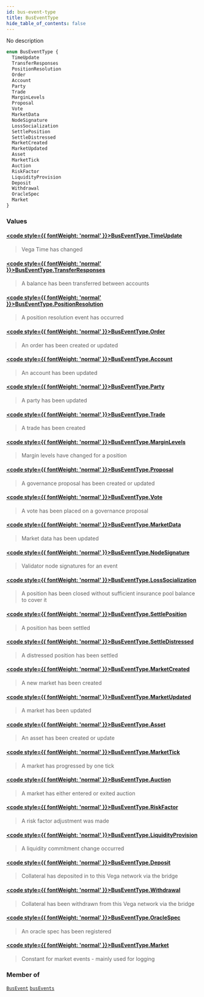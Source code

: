 ```yaml
---
id: bus-event-type
title: BusEventType
hide_table_of_contents: false
---
```








No description

```graphql
enum BusEventType {
  TimeUpdate
  TransferResponses
  PositionResolution
  Order
  Account
  Party
  Trade
  MarginLevels
  Proposal
  Vote
  MarketData
  NodeSignature
  LossSocialization
  SettlePosition
  SettleDistressed
  MarketCreated
  MarketUpdated
  Asset
  MarketTick
  Auction
  RiskFactor
  LiquidityProvision
  Deposit
  Withdrawal
  OracleSpec
  Market
}
```


### Values

#### [<code style={{ fontWeight: 'normal' }}>BusEventType.<b>TimeUpdate</b></code>](#) 
> Vega Time has changed
> 

#### [<code style={{ fontWeight: 'normal' }}>BusEventType.<b>TransferResponses</b></code>](#) 
> A balance has been transferred between accounts
> 

#### [<code style={{ fontWeight: 'normal' }}>BusEventType.<b>PositionResolution</b></code>](#) 
> A position resolution event has occurred
> 

#### [<code style={{ fontWeight: 'normal' }}>BusEventType.<b>Order</b></code>](#) 
> An order has been created or updated
> 

#### [<code style={{ fontWeight: 'normal' }}>BusEventType.<b>Account</b></code>](#) 
> An account has been updated
> 

#### [<code style={{ fontWeight: 'normal' }}>BusEventType.<b>Party</b></code>](#) 
> A party has been updated
> 

#### [<code style={{ fontWeight: 'normal' }}>BusEventType.<b>Trade</b></code>](#) 
> A trade has been created
> 

#### [<code style={{ fontWeight: 'normal' }}>BusEventType.<b>MarginLevels</b></code>](#) 
> Margin levels have changed for a position
> 

#### [<code style={{ fontWeight: 'normal' }}>BusEventType.<b>Proposal</b></code>](#) 
> A governance proposal has been created or updated
> 

#### [<code style={{ fontWeight: 'normal' }}>BusEventType.<b>Vote</b></code>](#) 
> A vote has been placed on a governance proposal
> 

#### [<code style={{ fontWeight: 'normal' }}>BusEventType.<b>MarketData</b></code>](#) 
> Market data has been updated
> 

#### [<code style={{ fontWeight: 'normal' }}>BusEventType.<b>NodeSignature</b></code>](#) 
> Validator node signatures for an event
> 

#### [<code style={{ fontWeight: 'normal' }}>BusEventType.<b>LossSocialization</b></code>](#) 
> A position has been closed without sufficient insurance pool balance to cover it
> 

#### [<code style={{ fontWeight: 'normal' }}>BusEventType.<b>SettlePosition</b></code>](#) 
> A position has been settled
> 

#### [<code style={{ fontWeight: 'normal' }}>BusEventType.<b>SettleDistressed</b></code>](#) 
> A distressed position has been settled
> 

#### [<code style={{ fontWeight: 'normal' }}>BusEventType.<b>MarketCreated</b></code>](#) 
> A new market has been created
> 

#### [<code style={{ fontWeight: 'normal' }}>BusEventType.<b>MarketUpdated</b></code>](#) 
> A market has been updated
> 

#### [<code style={{ fontWeight: 'normal' }}>BusEventType.<b>Asset</b></code>](#) 
> An asset has been created or update
> 

#### [<code style={{ fontWeight: 'normal' }}>BusEventType.<b>MarketTick</b></code>](#) 
> A market has progressed by one tick
> 

#### [<code style={{ fontWeight: 'normal' }}>BusEventType.<b>Auction</b></code>](#) 
> A market has either entered or exited auction
> 

#### [<code style={{ fontWeight: 'normal' }}>BusEventType.<b>RiskFactor</b></code>](#) 
> A risk factor adjustment was made
> 

#### [<code style={{ fontWeight: 'normal' }}>BusEventType.<b>LiquidityProvision</b></code>](#) 
> A liquidity commitment change occurred
> 

#### [<code style={{ fontWeight: 'normal' }}>BusEventType.<b>Deposit</b></code>](#) 
> Collateral has deposited in to this Vega network via the bridge
> 

#### [<code style={{ fontWeight: 'normal' }}>BusEventType.<b>Withdrawal</b></code>](#) 
> Collateral has been withdrawn from this Vega network via the bridge
> 

#### [<code style={{ fontWeight: 'normal' }}>BusEventType.<b>OracleSpec</b></code>](#) 
> An oracle spec has been registered
> 

#### [<code style={{ fontWeight: 'normal' }}>BusEventType.<b>Market</b></code>](#) 
> Constant for market events - mainly used for logging
> 



### Member of

[`BusEvent`](/testnet/api/graphql/objects/bus-event)  <Badge class="secondary" text="object"/><Bullet />[`busEvents`](/testnet/api/graphql/subscriptions/bus-events)  <Badge class="secondary" text="subscription"/>



